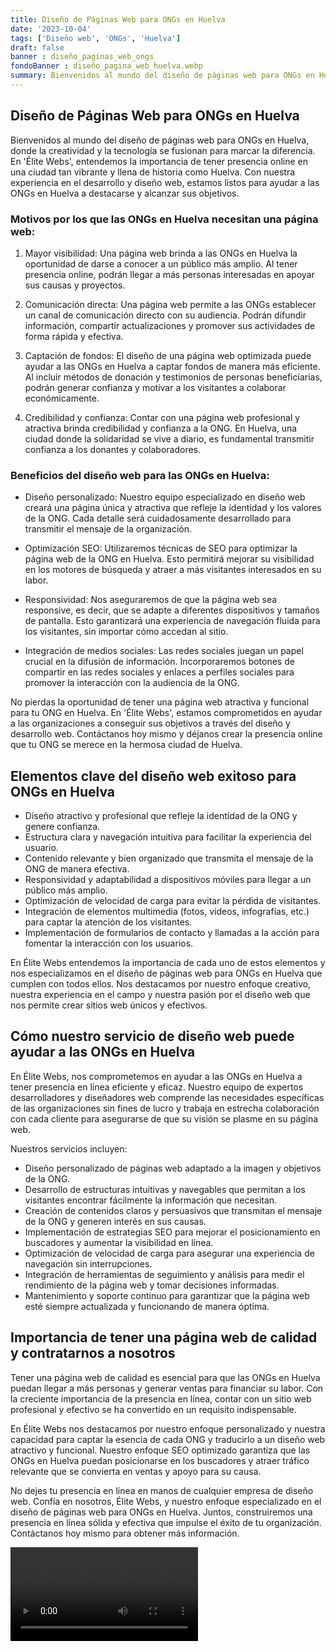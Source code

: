 ```yaml
---
title: Diseño de Páginas Web para ONGs en Huelva
date: '2023-10-04'
tags: ['Diseño web', 'ONGs', 'Huelva']
draft: false
banner : diseño_paginas_web_ongs
fondoBanner : diseño_pagina_web_huelva.webp
summary: Bienvenidos al mundo del diseño de páginas web para ONGs en Huelva, donde la creatividad y la tecnología se fusionan para marcar la diferencia. En 'Élite Webs', entendemos la importancia de tener presencia online en una ciudad tan vibrante y llena de historia como Huelva. Con nuestra experiencia en el desarrollo y diseño web, estamos listos para ayudar a las ONGs en Huelva a destacarse y alcanzar sus objetivos.
---
```


## Diseño de Páginas Web para ONGs en Huelva

Bienvenidos al mundo del diseño de páginas web para ONGs en Huelva, donde la creatividad y la tecnología se fusionan para marcar la diferencia. En 'Élite Webs', entendemos la importancia de tener presencia online en una ciudad tan vibrante y llena de historia como Huelva. Con nuestra experiencia en el desarrollo y diseño web, estamos listos para ayudar a las ONGs en Huelva a destacarse y alcanzar sus objetivos.

### Motivos por los que las ONGs en Huelva necesitan una página web:

1. Mayor visibilidad: Una página web brinda a las ONGs en Huelva la oportunidad de darse a conocer a un público más amplio. Al tener presencia online, podrán llegar a más personas interesadas en apoyar sus causas y proyectos.

2. Comunicación directa: Una página web permite a las ONGs establecer un canal de comunicación directo con su audiencia. Podrán difundir información, compartir actualizaciones y promover sus actividades de forma rápida y efectiva.

3. Captación de fondos: El diseño de una página web optimizada puede ayudar a las ONGs en Huelva a captar fondos de manera más eficiente. Al incluir métodos de donación y testimonios de personas beneficiarias, podrán generar confianza y motivar a los visitantes a colaborar económicamente.

4. Credibilidad y confianza: Contar con una página web profesional y atractiva brinda credibilidad y confianza a la ONG. En Huelva, una ciudad donde la solidaridad se vive a diario, es fundamental transmitir confianza a los donantes y colaboradores.

### Beneficios del diseño web para las ONGs en Huelva:

- Diseño personalizado: Nuestro equipo especializado en diseño web creará una página única y atractiva que refleje la identidad y los valores de la ONG. Cada detalle será cuidadosamente desarrollado para transmitir el mensaje de la organización.

- Optimización SEO: Utilizaremos técnicas de SEO para optimizar la página web de la ONG en Huelva. Esto permitirá mejorar su visibilidad en los motores de búsqueda y atraer a más visitantes interesados en su labor.

- Responsividad: Nos aseguraremos de que la página web sea responsive, es decir, que se adapte a diferentes dispositivos y tamaños de pantalla. Esto garantizará una experiencia de navegación fluida para los visitantes, sin importar cómo accedan al sitio.

- Integración de medios sociales: Las redes sociales juegan un papel crucial en la difusión de información. Incorporaremos botones de compartir en las redes sociales y enlaces a perfiles sociales para promover la interacción con la audiencia de la ONG.

No pierdas la oportunidad de tener una página web atractiva y funcional para tu ONG en Huelva. En 'Élite Webs', estamos comprometidos en ayudar a las organizaciones a conseguir sus objetivos a través del diseño y desarrollo web. Contáctanos hoy mismo y déjanos crear la presencia online que tu ONG se merece en la hermosa ciudad de Huelva.

<GifSeo />

<Cta />

## Elementos clave del diseño web exitoso para ONGs en Huelva

- Diseño atractivo y profesional que refleje la identidad de la ONG y genere confianza.
- Estructura clara y navegación intuitiva para facilitar la experiencia del usuario.
- Contenido relevante y bien organizado que transmita el mensaje de la ONG de manera efectiva.
- Responsividad y adaptabilidad a dispositivos móviles para llegar a un público más amplio.
- Optimización de velocidad de carga para evitar la pérdida de visitantes.
- Integración de elementos multimedia (fotos, videos, infografías, etc.) para captar la atención de los visitantes.
- Implementación de formularios de contacto y llamadas a la acción para fomentar la interacción con los usuarios.

En Élite Webs entendemos la importancia de cada uno de estos elementos y nos especializamos en el diseño de páginas web para ONGs en Huelva que cumplen con todos ellos. Nos destacamos por nuestro enfoque creativo, nuestra experiencia en el campo y nuestra pasión por el diseño web que nos permite crear sitios web únicos y efectivos.

## Cómo nuestro servicio de diseño web puede ayudar a las ONGs en Huelva

En Élite Webs, nos comprometemos en ayudar a las ONGs en Huelva a tener presencia en línea eficiente y eficaz. Nuestro equipo de expertos desarrolladores y diseñadores web comprende las necesidades específicas de las organizaciones sin fines de lucro y trabaja en estrecha colaboración con cada cliente para asegurarse de que su visión se plasme en su página web.

Nuestros servicios incluyen:

- Diseño personalizado de páginas web adaptado a la imagen y objetivos de la ONG.
- Desarrollo de estructuras intuitivas y navegables que permitan a los visitantes encontrar fácilmente la información que necesitan.
- Creación de contenidos claros y persuasivos que transmitan el mensaje de la ONG y generen interés en sus causas.
- Implementación de estrategias SEO para mejorar el posicionamiento en buscadores y aumentar la visibilidad en línea.
- Optimización de velocidad de carga para asegurar una experiencia de navegación sin interrupciones.
- Integración de herramientas de seguimiento y análisis para medir el rendimiento de la página web y tomar decisiones informadas.
- Mantenimiento y soporte continuo para garantizar que la página web esté siempre actualizada y funcionando de manera óptima.

## Importancia de tener una página web de calidad y contratarnos a nosotros

Tener una página web de calidad es esencial para que las ONGs en Huelva puedan llegar a más personas y generar ventas para financiar su labor. Con la creciente importancia de la presencia en línea, contar con un sitio web profesional y efectivo se ha convertido en un requisito indispensable.

En Élite Webs nos destacamos por nuestro enfoque personalizado y nuestra capacidad para captar la esencia de cada ONG y traducirlo a un diseño web atractivo y funcional. Nuestro enfoque SEO optimizado garantiza que las ONGs en Huelva puedan posicionarse en los buscadores y atraer tráfico relevante que se convierta en ventas y apoyo para su causa.

No dejes tu presencia en línea en manos de cualquier empresa de diseño web. Confía en nosotros, Élite Webs, y nuestro enfoque especializado en el diseño de páginas web para ONGs en Huelva. Juntos, construiremos una presencia en línea sólida y efectiva que impulse el éxito de tu organización. Contáctanos hoy mismo para obtener más información.

<Video />

<CtaBot job='ONGs' city='Huelva'/>

<Gmaps query='Huelva+españa+maps' />